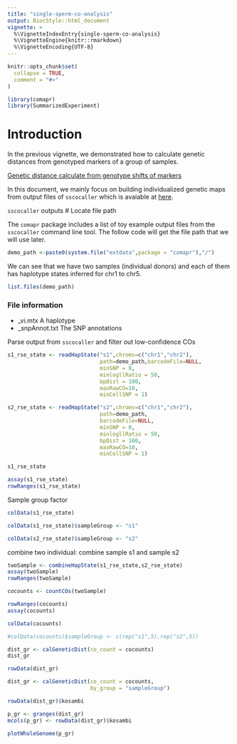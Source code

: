 ```yaml
---
title: "single-sperm-co-analysis"
output: BiocStyle::html_document
vignette: >
  %\VignetteIndexEntry{single-sperm-co-analysis}
  %\VignetteEngine{knitr::rmarkdown}
  %\VignetteEncoding{UTF-8}
---
```


```r
knitr::opts_chunk$set(
  collapse = TRUE,
  comment = "#>"
)
```

```r
library(comapr)
library(SummarizedExperiment)
```

# Introduction

In the previous vignette, we demonstrated how to calculate genetic distances
from genotyped markers of a group of samples.

[Genetic distance calculate from genotype shifts of markers](getStarted.html)

In this document, we mainly focus on building individualized genetic maps from
output files of `sscocaller` which is avaiable at [here](https://gitlab.svi.edu.au/biocellgen-public/sscocaller).

`sscocaller` outputs 
# Locate file path

The `comapr` package includes a list of toy example output files from the `sscocaller`
command line tool. The follow code will get the file path that we will use later.

```r
demo_path <-paste0(system.file("extdata",package = "comapr"),"/")
```

We can see that we have two samples (individual donors) and each of them has 
haplotype states inferred for chr1 to chr5.

```r
list.files(demo_path)
```

### File information

- _vi.mtx 
  A haplotype
- _snpAnnot.txt
  The SNP annotations
  


Parse output from `sscocaller` and filter out low-confidence COs

```r
s1_rse_state <- readHapState("s1",chroms=c("chr1","chr2"),
                             path=demo_path,barcodeFile=NULL,
                             minSNP = 0,
                             minlogllRatio = 50,
                             bpDist = 100,
                             maxRawCO=10,
                             minCellSNP = 1)

s2_rse_state <- readHapState("s2",chroms=c("chr1","chr2"),
                             path=demo_path,
                             barcodeFile=NULL,
                             minSNP = 0,
                             minlogllRatio = 50,
                             bpDist = 100,
                             maxRawCO=10,
                             minCellSNP = 1)
```


```r
s1_rse_state
```

```r
assay(s1_rse_state)
rowRanges(s1_rse_state)
```

Sample group factor

```r
colData(s1_rse_state)

colData(s1_rse_state)$sampleGroup <- "s1"

colData(s2_rse_state)$sampleGroup <- "s2"

```

combine two individual: combine sample s1 and sample s2


```r
twoSample <- combineHapState(s1_rse_state,s2_rse_state)
assay(twoSample)
rowRanges(twoSample)
```

```r
cocounts <- countCOs(twoSample)

rowRanges(cocounts)
assay(cocounts)
```


```r
colData(cocounts)

#colData(cocounts)$sampleGroup <- c(rep("s1",5),rep("s2",5))

dist_gr <- calGeneticDist(co_count = cocounts)
dist_gr
```

```r
rowData(dist_gr)
```

```r

dist_gr <- calGeneticDist(co_count = cocounts,
                          by_group = "sampleGroup")

```

```r
rowData(dist_gr)$kosambi
```


```r
p_gr <- granges(dist_gr)
mcols(p_gr) <- rowData(dist_gr)$kosambi

plotWholeGenome(p_gr)

```

